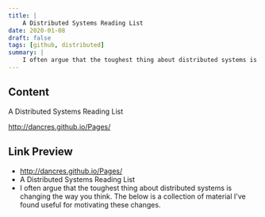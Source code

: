 ```yaml
---
title: |
    A Distributed Systems Reading List
date: 2020-01-08
draft: false
tags: [github, distributed]
summary: |
    I often argue that the toughest thing about distributed systems is changing the way you think. The below is a collection of material I've found useful for motivating these changes.
---
```


## Content

A Distributed Systems Reading List

http://dancres.github.io/Pages/

## Link Preview

- http://dancres.github.io/Pages/
- A Distributed Systems Reading List
- I often argue that the toughest thing about distributed systems is changing the way you think. The below is a collection of material I've found useful for motivating these changes.
